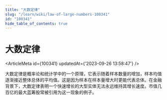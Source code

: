 ```yaml
---
title: "大数定律"
slug: "/learn/wiki/law-of-large-numbers-100341"
id: "100341"
hide_table_of_contents: true
---
```



# 大数定律

<ArticleMeta id={100341} updatedAt={'2023-09-26 13:58:47'} />
<div className='border-solid border-b border-t-0 my-4 border-[var(--ifm-color-gray-300)]' />

大数定律是概率论和统计学中的一个原理，它表示随着样本数量的增加，样本均值逐渐接近整体总体的平均值。这是因为样本在样本量增大时更能代表总体。在金融背景下，大数定律表明一个快速增长的大型实体无法永远维持其增长速度。市值几百亿的最大蓝筹股常被引用为这一现象的例子。
